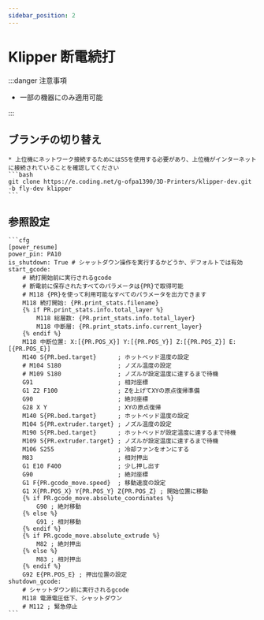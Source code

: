 ```yaml
---
sidebar_position: 2
---
```


# Klipper 断電続打

:::danger 注意事項

* 一部の機器にのみ適用可能

:::

## ブランチの切り替え
    * 上位機にネットワーク接続するためにはSSを使用する必要があり、上位機がインターネットに接続されていることを確認してください
    ```bash
    git clone https://e.coding.net/g-ofpa1390/3D-Printers/klipper-dev.git -b fly-dev klipper
    ```

## 参照設定

    ```cfg
    [power_resume]
    power_pin: PA10
    is_shutdown: True # シャットダウン操作を実行するかどうか、デフォルトでは有効
    start_gcode:
        # 続打開始前に実行されるgcode
        # 断電前に保存されたすべてのパラメータは{PR}で取得可能
        # M118 {PR}を使って利用可能なすべてのパラメータを出力できます
        M118 続打開始: {PR.print_stats.filename}
        {% if PR.print_stats.info.total_layer %}
            M118 総層数: {PR.print_stats.info.total_layer}
            M118 中断層: {PR.print_stats.info.current_layer}
        {% endif %}
        M118 中断位置: X:[{PR.POS_X}] Y:[{PR.POS_Y}] Z:[{PR.POS_Z}] E:[{PR.POS_E}]
        M140 S{PR.bed.target}      ; ホットベッド温度の設定
        # M104 S180                ; ノズル温度の設定
        # M109 S180                ; ノズルが設定温度に達するまで待機
        G91                        ; 相対座標
        G1 Z2 F100                 ; Zを上げてXYの原点復帰準備
        G90                        ; 絶対座標
        G28 X Y                    ; XYの原点復帰
        M140 S{PR.bed.target}      ; ホットベッド温度の設定
        M104 S{PR.extruder.target} ; ノズル温度の設定
        M190 S{PR.bed.target}      ; ホットベッドが設定温度に達するまで待機
        M109 S{PR.extruder.target} ; ノズルが設定温度に達するまで待機
        M106 S255                  ; 冷却ファンをオンにする
        M83                        ; 相対押出
        G1 E10 F400                ; 少し押し出す
        G90                        ; 絶対座標
        G1 F{PR.gcode_move.speed}  ; 移動速度の設定
        G1 X{PR.POS_X} Y{PR.POS_Y} Z{PR.POS_Z} ; 開始位置に移動
        {% if PR.gcode_move.absolute_coordinates %}
            G90 ; 絶対移動
        {% else %}
            G91 ; 相対移動
        {% endif %}
        {% if PR.gcode_move.absolute_extrude %}
            M82 ; 絶対押出
        {% else %}
            M83 ; 相対押出
        {% endif %}
        G92 E{PR.POS_E} ; 押出位置の設定
    shutdown_gcode:
        # シャットダウン前に実行されるgcode
        M118 電源電圧低下、シャットダウン
        # M112 ; 緊急停止
    ```